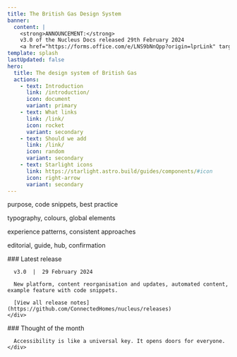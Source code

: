 ```yaml
---
title: The British Gas Design System
banner:
  content: |
    <strong>ANNOUNCEMENT:</strong>
    v3.0 of the Nucleus Docs released 29th February 2024
    <a href="https://forms.office.com/e/LNS9bNnQpp?origin=lprLink" target="_blank" rel="noopener noreferrer">Send us feedback <svg aria-hidden="true" class="astro-gbqdos4t astro-c6vsoqas" width="16" height="16" viewBox="0 0 24 24" fill="currentColor" style="--sl-icon-size: 1em;" data-astro-source-file="/Users/drew/Projects/nucleus-docs/node_modules/@astrojs/starlight/user-components/Icon.astro" data-astro-source-loc="16:2"><path d="M19.33 10.18a1 1 0 0 1-.77 0 1 1 0 0 1-.62-.93l.01-1.83-8.2 8.2a1 1 0 0 1-1.41-1.42l8.2-8.2H14.7a1 1 0 0 1 0-2h4.25a1 1 0 0 1 1 1v4.25a1 1 0 0 1-.62.93Z"></path><path d="M11 4a1 1 0 1 1 0 2H7a1 1 0 0 0-1 1v10a1 1 0 0 0 1 1h10a1 1 0 0 0 1-1v-4a1 1 0 1 1 2 0v4a3 3 0 0 1-3 3H7a3 3 0 0 1-3-3V7a3 3 0 0 1 3-3h4Z"></path></svg></a>
template: splash
lastUpdated: false
hero:
  title: The design system of British Gas
  actions:
    - text: Introduction
      link: /introduction/
      icon: document
      variant: primary
    - text: What links
      link: /link/
      icon: rocket
      variant: secondary
    - text: Should we add
      link: /link/
      icon: random
      variant: secondary
    - text: Starlight icons
      link: https://starlight.astro.build/guides/components/#icon
      icon: right-arrow
      variant: secondary
---
```



<CardGrid>
  <SignPost title="Components" href="/components/ns-accordion">
    <p>purpose, code snippets, best practice</p>
  </SignPost>

  <SignPost title="Guidelines" href="/guidelines/tokens/">
    <p>typography, colours, global elements</p>
  </SignPost>

  <SignPost title="Patterns" href="/patterns/asking-for-information/">
    <p>experience patterns, consistent approaches</p>
  </SignPost>

  <SignPost title="Page types" href="/page-types/start/">
    <p>editorial, guide, hub, confirmation</p>
  </SignPost>
</CardGrid>

<HeroAction actions={frontmatter.hero.actions}/>

<CardGrid>
  <div class="note">
    <div>
      ### Latest release

      v3.0  |  29 February 2024

      New platform, content reorganisation and updates, automated content, example feature with code snippets.

      [View all release notes](https://github.com/ConnectedHomes/nucleus/releases)
    </div>
  </div>
  <div class="note">
    <div>
      ### Thought of the month

      Accessibility is like a universal key. It opens doors for everyone.
    </div>
  </div>
</CardGrid>
